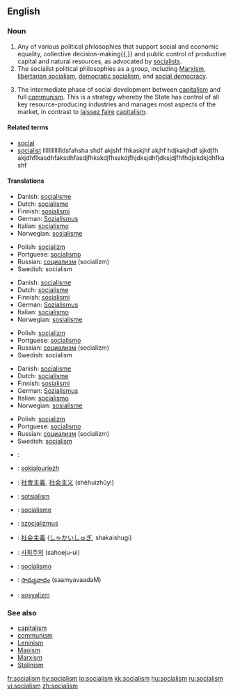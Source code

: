 ==English==

===Noun===
{{wikipedia}}
{{en-noun|-}}

# Any of various political philosophies that support social and economic equality, collective decision-making{{,}} and public control of productive capital and natural resources, as advocated by [[socialist]]s.
# The socialist political philosophies as a group, including [[Marxism]], [[libertarian socialism]], [[democratic socialism]], and [[social democracy]].
# {{context|Leninism}} The intermediate phase of social development between [[capitalism]] and full [[communism]]. This is a strategy whereby the State has control of all key resource-producing industries and manages most aspects of the market, in contrast to [[laissez faire]] [[capitalism]].

====Related terms====
*[[social]]
*[[socialist]]   llllllllllllldsfahsha shdf akjshf fhkaskjhf akjhf hdjkakjhdf sjkdjfh akjdhflkasdhfaksdhfasdjfhkskdjfhsskdjfhjdksjdhfjdksjdjfhfhdjskdkjdhfkashf

====Translations====
{{trans-top|political philosophy of social and economic equality}}
*Danish: [[socialisme]]
*Dutch: [[socialisme]] {{n}}
*Finnish: [[sosialismi]]
*German: [[Sozialismus]] {{m}}
*Italian: [[socialismo]] {{m}}
*Norwegian: [[sosialisme]] {{m}}
{{trans-mid}}
*Polish: [[socjalizm]] {{m}}
*Portguese: [[socialismo]] {{m}}
*Russian: [[социализм]] (socialízm) {{m}}
*Swedish: socialism {{c}}
{{trans-bottom}}

{{trans-top|group of socialist political philosophies}}
*Danish: [[socialisme]]
*Dutch: [[socialisme]] {{n}}
*Finnish: [[sosialismi]]
*German: [[Sozialismus]] {{m}}
*Italian: [[socialismo]] {{m}}
*Norwegian: [[sosialisme]] {{m}}
{{trans-mid}}
*Polish: [[socjalizm]] {{m}}
*Portguese: [[socialismo]] {{m}}
*Russian: [[социализм]] (socialízm) {{m}}
*Swedish: socialism {{c}}
{{trans-bottom}}

{{trans-top|intermediate phase of social development}}
*Danish: [[socialisme]]
*Dutch: [[socialisme]] {{n}}
*Finnish: [[sosialismi]]
*German: [[Sozialismus]] {{m}}
*Italian: [[socialismo]] {{m}}
*Norwegian: [[sosialisme]] {{m}}
{{trans-mid}}
*Polish: [[socjalizm]] {{m}}
*Portguese: [[socialismo]] {{m}}
*Russian: [[социализм]] (socialízm) {{m}}
*Swedish: [[socialism]] {{c}}
{{trans-bottom}}

{{checktrans}}
{{trans-top|Translations to be categorized}}
*{{ttbc|Arabic}}: {{ARchar|[[اشتراكية]]}} {{Unicode|(išterakíya)}} {{f}}
*{{ttbc|Breton}}: [[sokialouriezh]] {{f}}
*{{ttbc|Chinese}}: [[社會主義]], [[社会主义]] (shèhuìzhǔyì)
*{{ttbc|Estonian}}: [[sotsialism]]
*{{ttbc|French}}: [[socialisme]] {{m}}
*{{ttbc|Hungarian}}: [[szocializmus]]
*{{ttbc|Japanese}}: [[社会主義]] ([[しゃかいしゅぎ]], shakaishugi)
*{{ttbc|Korean}}: [[사회주의]] (sahoeju-ui)
*{{ttbc|Spanish}}: [[socialismo]] {{m}}
*{{ttbc|Telugu}}: [[సామ్యవాదం]] (saamyavaadaM)
*{{ttbc|Turkish}}: [[sosyalizm]]
{{trans-bottom}}

===See also===
*[[capitalism]]
*[[communism]]
*[[Leninism]]
*[[Maoism]]
*[[Marxism]]
*[[Stalinism]]

[[fr:socialism]]
[[hy:socialism]]
[[io:socialism]]
[[kk:socialism]]
[[hu:socialism]]
[[ru:socialism]]
[[vi:socialism]]
[[zh:socialism]]